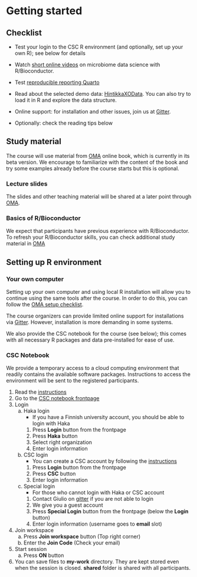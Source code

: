 # Getting started {#start}


## Checklist

 * Test your login to the CSC R environment (and optionally, set up your own R); see below for details

 * Watch [short online videos](https://www.youtube.com/playlist?list=PLjiXAZO27elAJEptP59BN3whVJ61XIkST) on microbiome data science with R/Bioconductor.

 * Test [reproducible reporting Quarto](https://microbiome.github.io/OMA/resources.html#quarto)

 * Read about the selected demo data: [HintikkaXOData](https://microbiome.github.io/OMA/containers.html#hintikka-desc). You can also try to load it in R and explore the data structure.

 * Online support: for installation and other issues, join us at [Gitter](https://gitter.im/microbiome/miaverse?utm_source=badge&utm_medium=badge&utm_campaign=pr-badge&utm_content=badge).

 * Optionally: check the reading tips below


## Study material {#material}


The course will use material from
[OMA](https://microbiome.github.io/OMA/) online book, which is
currently in its beta version. We encourage to familiarize with the
content of the book and try some examples already before the course
starts but this is optional.


### Lecture slides

The slides and other teaching material will be shared at a later
point through
[OMA](https://microbiome.github.io/OMA/training.html#material).


### Basics of R/Bioconductor

We expect that participants have previous experience with R/Bioconductor. To refresh your R/Bioconductor skills, you can check additional study material in [OMA](https://microbiome.github.io/OMA/docs/devel/pages/training.html) 



## Setting up R environment {#renv}

### Your own computer

Setting up your own computer and using local R installation will allow
you to continue using the same tools after the course. In order to do
this, you can follow the [OMA setup checklist](https://microbiome.github.io/OMA/training.html#training).

The course organizers can provide limited online support for installations via [Gitter](https://microbiome.github.io/OMA/training.html#support-and-resources). However, installation is more demanding in some systems.

We also provide the CSC notebook for the course (see below); this
comes with all necessary R packages and data pre-installed for ease of
use.



### CSC Notebook

We provide a temporary access to a cloud computing environment
that readily contains the available software packages. Instructions to access 
the environment will be sent to the registered participants. 

1. Read the [instructions](https://docs.csc.fi/cloud/csc_notebooks/guide_for_students/)
2. Go to the [CSC notebook frontpage](https://notebooks-beta.rahtiapp.fi/welcome)
3. Login
    a. Haka login
        * If you have a Finnish university account, you should be able to login with Haka
        1. Press **Login** button from the frontpage
        2. Press **Haka** button
        3. Select right organization
        4. Enter login information
    b. CSC login
        * You can create a CSC account by following the [instructions](https://research.csc.fi/accounts-and-projects)
        1. Press **Login** button from the frontpage
        2. Press **CSC** button
        3. Enter login information
    c. Special login
        * For those who cannot login with Haka or CSC account
        1. Contact Giulio on [gitter](https://app.gitter.im/#/room/#microbiome_miaverse:gitter.im) if you are not able to login
        2. We give you a guest account
        3. Press **Special Login** button from the frontpage (below the **Login** button)
        4. Enter login information (username goes to **email** slot)
4. Join workspace
    a. Press **Join workspace** button (Top right corner)
    b. Enter the **Join Code** (Check your email)
5. Start session
    a. Press **ON** button
6. You can save files to **my-work** directory. They are kept stored even when the session is closed. **shared** folder is shared with all participants.

    
